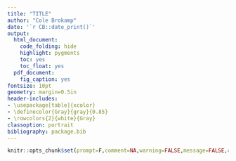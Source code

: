 ```yaml
---
title: "TITLE"
author: "Cole Brokamp"
date: '`r CB::date_print()`'
output:
  html_document:
    code_folding: hide
    highlight: pygments
    toc: yes
    toc_float: yes
  pdf_document:
    fig_caption: yes
fontsize: 10pt
geometry: margin=0.5in
header-includes:
- \usepackage[table]{xcolor}
- \definecolor{Gray}{gray}{0.85}
- \rowcolors{2}{white}{Gray}
classoption: portrait
bibliography: package.bib
---
```


```r
knitr::opts_chunk$set(prompt=F,comment=NA,warning=FALSE,message=FALSE,collapse=TRUE,cache=FALSE)
```

